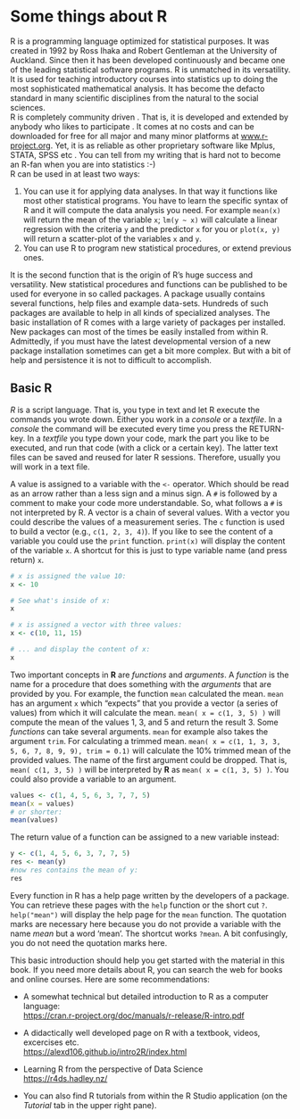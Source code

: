 # Some things about R {#sec-R}

R is a programming language optimized for statistical purposes. It was created in 1992 by Ross Ihaka and Robert Gentleman at the University of Auckland. Since then it has been developed continuously and became one of the leading statistical software programs. R is unmatched in its versatility. It is used for teaching introductory courses into statistics up to doing the most sophisticated mathematical analysis. It has become the defacto standard in many scientific disciplines from the natural to the social sciences.\
R is completely community driven . That is, it is developed and extended by anybody who likes to participate . It comes at no costs and can be downloaded for free for all major and many minor platforms at [www.r-project.org](http://www.r-project.org). Yet, it is as reliable as other proprietary software like Mplus, STATA, SPSS etc . You can tell from my writing that is hard not to become an R-fan when you are into statistics :-)\
R can be used in at least two ways:

1.  You can use it for applying data analyses. In that way it functions like most other statistical programs. You have to learn the specific syntax of R and it will compute the data analysis you need. For example `mean(x)` will return the mean of the variable `x`; `lm(y ~ x)` will calculate a linear regression with the criteria `y` and the predictor `x` for you or `plot(x, y)` will return a scatter-plot of the variables `x` and `y`.
2.  You can use R to program new statistical procedures, or extend previous ones.

It is the second function that is the origin of R's huge success and versatility. New statistical procedures and functions can be published to be used for everyone in so called packages. A package usually contains several functions, help files and example data-sets. Hundreds of such packages are available to help in all kinds of specialized analyses. The basic installation of R comes with a large variety of packages per installed. New packages can most of the times be easily installed from within R. Admittedly, if you must have the latest developmental version of a new package installation sometimes can get a bit more complex. But with a bit of help and persistence it is not to difficult to accomplish.

## Basic R

*R* is a script language. That is, you type in text and let R execute the commands you wrote down. Either you work in a *console* or a *textfile*. In a *console* the command will be executed every time you press the RETURN-key. In a *textfile* you type down your code, mark the part you like to be executed, and run that code (with a click or a certain key). The latter text files can be saved and reused for later R sessions. Therefore, usually you will work in a text file.

A value is assigned to a variable with the `<-` operator. Which should be read as an arrow rather than a less sign and a minus sign. A `#` is followed by a comment to make your code more understandable. So, what follows a `#` is not interpreted by R. A vector is a chain of several values. With a vector you could describe the values of a measurement series. The `c` function is used to build a vector (e.g., `c(1, 2, 3, 4)`). If you like to see the content of a variable you could use the `print` function. `print(x)` will display the content of the variable `x`. A shortcut for this is just to type variable name (and press return) `x`.

```r
# x is assigned the value 10:
x <- 10

# See what's inside of x:
x

# x is assigned a vector with three values:
x <- c(10, 11, 15)

# ... and display the content of x:
x

```

Two important concepts in **R** are *functions* and *arguments*. A *function* is the name for a procedure that does something with the *arguments* that are provided by you. For example, the function `mean` calculated the mean. `mean` has an argument `x` which "expects" that you provide a vector (a series of values) from which it will calculate the mean. `mean( x = c(1, 3, 5) )` will compute the mean of the values 1, 3, and 5 and return the result 3. Some *functions* can take several arguments. `mean` for example also takes the argument `trim`. For calculating a trimmed mean. `mean( x = c(1, 1, 3, 3, 5, 6, 7, 8, 9, 9), trim = 0.1)` will calculate the 10% trimmed mean of the provided values. The name of the first argument could be dropped. That is, `mean( c(1, 3, 5) )` will be interpreted by **R** as `mean( x = c(1, 3, 5) )`. You could also provide a variable to an argument.

```r
values <- c(1, 4, 5, 6, 3, 7, 7, 5)
mean(x = values)
# or shorter:
mean(values)
```

The return value of a function can be assigned to a new variable instead:

```r
y <- c(1, 4, 5, 6, 3, 7, 7, 5)
res <- mean(y)
#now res contains the mean of y:
res
```

Every function in R has a help page written by the developers of a package. You can retrieve these pages with the `help` function or the short cut `?`. `help("mean")` will display the help page for the `mean` function. The quotation marks are necessary here because you do not provide a variable with the name *mean* but a word 'mean'. The shortcut works `?mean`. A bit confusingly, you do not need the quotation marks here.\

This basic introduction should help you get started with the material in this book. If you need more details about R, you can search the web for books and online courses. Here are some recommendations:

-   A somewhat technical but detailed introduction to R as a computer language:\
    <https://cran.r-project.org/doc/manuals/r-release/R-intro.pdf>

-   A didactically well developed page on R with a textbook, videos, excercises etc.\
    <https://alexd106.github.io/intro2R/index.html>

-   Learning R from the perspective of Data Science\
    <https://r4ds.hadley.nz/>

-   You can also find R tutorials from within the R Studio application (on the *Tutorial* tab in the upper right pane).
